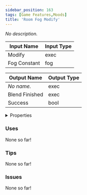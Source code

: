 ```yaml
---
sidebar_position: 163
tags: [Game Features,Moods]
title: 'Room Fog Modify'
---
```


*No description.*




<EsbSvg />

| Input Name | Input Type |
|-----------|-----------|
| Modify | exec |
| Fog Constant | fog |

| Output Name | Output Type |
|-----------|-----------|
| *No name.* | exec |
| Blend Finished | exec |
| Success | bool |


<details>
  <summary>Properties</summary>
  <div>
    <div>
    <table>
      <thead>
        <tr>
          <th>Is beta required?</th>
          <th>❌</th>
        </tr>
        <tr>
          <th>Is this chip a trolling risk?</th>
          <th>❌</th>
        </tr>
        <tr>
          <th>Is this chip a role assignment risk?</th>
          <th>❌</th>
        </tr>
        <tr>
          <th>Chip UUID</th>
          <th>471f7cf9-a4e4-4162-a6e9-d594b6ec28ef</th>
        </tr>
      </thead>
    </table>
    </div>
  </div>
</details>

### Uses

None so far!

### Tips

None so far!

### Issues

None so far!
